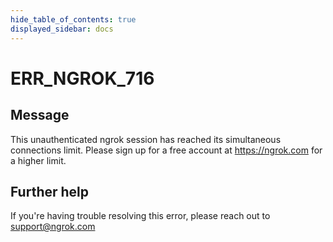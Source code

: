 ```yaml
---
hide_table_of_contents: true
displayed_sidebar: docs
---
```



# ERR_NGROK_716

## Message

This unauthenticated ngrok session has reached its simultaneous connections limit. Please sign up for a free account at https://ngrok.com for a higher limit.

<ErrorDetails error="err_ngrok_716" />

## Further help

If you're having trouble resolving this error, please reach out to [support@ngrok.com](mailto:support@ngrok.com?subject=Help%20with%20ERR_NGROK_716)
